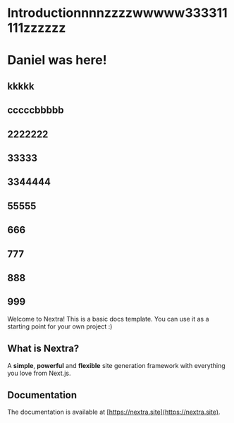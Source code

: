 # Introductionnnnzzzzwwwww333311111zzzzzz

# Daniel was here!

## kkkkk

## cccccbbbbb

## 2222222

## 33333

## 3344444

## 55555

## 666

## 777

## 888

## 999

Welcome to Nextra! This is a basic docs template. You can use it as a starting point for your own project :)

## What is Nextra?

A **simple**, **powerful** and **flexible** site generation framework with everything you love from Next.js.

## Documentation

The documentation is available at [https://nextra.site](https://nextra.site).
